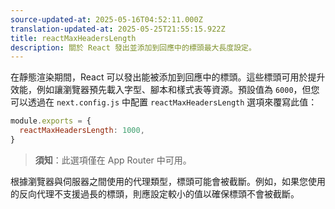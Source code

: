 ```yaml
---
source-updated-at: 2025-05-16T04:52:11.000Z
translation-updated-at: 2025-05-25T21:55:15.922Z
title: reactMaxHeadersLength
description: 關於 React 發出並添加到回應中的標頭最大長度設定。
---
```


在靜態渲染期間，React 可以發出能被添加到回應中的標頭。這些標頭可用於提升效能，例如讓瀏覽器預先載入字型、腳本和樣式表等資源。預設值為 `6000`，但您可以透過在 `next.config.js` 中配置 `reactMaxHeadersLength` 選項來覆寫此值：

```js filename="next.config.js"
module.exports = {
  reactMaxHeadersLength: 1000,
}
```

> **須知**：此選項僅在 App Router 中可用。

根據瀏覽器與伺服器之間使用的代理類型，標頭可能會被截斷。例如，如果您使用的反向代理不支援過長的標頭，則應設定較小的值以確保標頭不會被截斷。